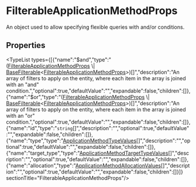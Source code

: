 
# FilterableApplicationMethodProps

An object used to allow specifying flexible queries with and/or conditions.

## Properties

<TypeList types={[{"name":"$and","type":"([FilterableApplicationMethodProps](types.PromotionTypes.FilterableApplicationMethodProps.mdx) \\| [BaseFilterable](../../DAL/interfaces/types.DAL.BaseFilterable.mdx)&#60;[FilterableApplicationMethodProps](types.PromotionTypes.FilterableApplicationMethodProps.mdx)&#62;)[]","description":"An array of filters to apply on the entity, where each item in the array is joined with an \"and\" condition.","optional":true,"defaultValue":"","expandable":false,"children":[]},{"name":"$or","type":"([FilterableApplicationMethodProps](types.PromotionTypes.FilterableApplicationMethodProps.mdx) \\| [BaseFilterable](../../DAL/interfaces/types.DAL.BaseFilterable.mdx)&#60;[FilterableApplicationMethodProps](types.PromotionTypes.FilterableApplicationMethodProps.mdx)&#62;)[]","description":"An array of filters to apply on the entity, where each item in the array is joined with an \"or\" condition.","optional":true,"defaultValue":"","expandable":false,"children":[]},{"name":"id","type":"`string`[]","description":"","optional":true,"defaultValue":"","expandable":false,"children":[]},{"name":"type","type":"[ApplicationMethodTypeValues](../types/types.PromotionTypes.ApplicationMethodTypeValues.mdx)[]","description":"","optional":true,"defaultValue":"","expandable":false,"children":[]},{"name":"target_type","type":"[ApplicationMethodTargetTypeValues](../types/types.PromotionTypes.ApplicationMethodTargetTypeValues.mdx)[]","description":"","optional":true,"defaultValue":"","expandable":false,"children":[]},{"name":"allocation","type":"[ApplicationMethodAllocationValues](../types/types.PromotionTypes.ApplicationMethodAllocationValues.mdx)[]","description":"","optional":true,"defaultValue":"","expandable":false,"children":[]}]}  sectionTitle="FilterableApplicationMethodProps"/>
